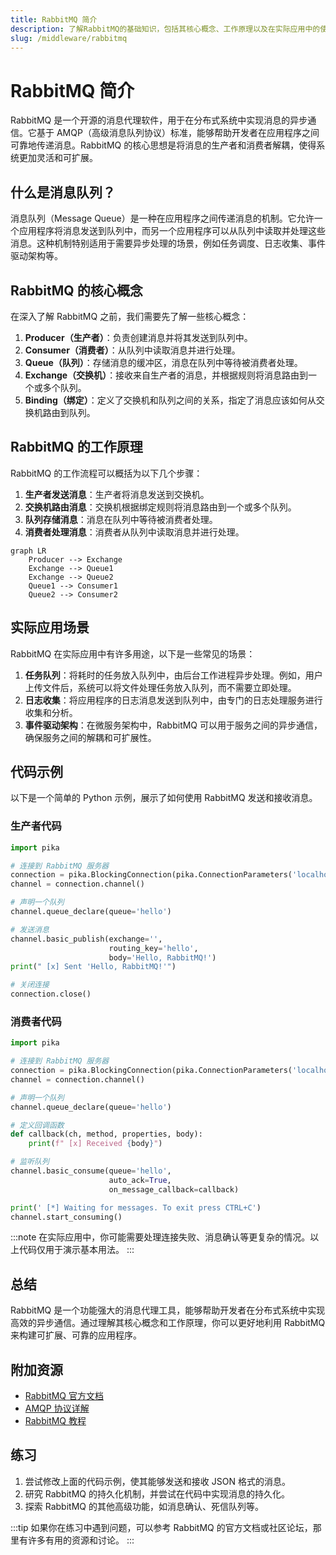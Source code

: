```yaml
---
title: RabbitMQ 简介
description: 了解RabbitMQ的基础知识，包括其核心概念、工作原理以及在实际应用中的使用场景。
slug: /middleware/rabbitmq
---
```


# RabbitMQ 简介

RabbitMQ 是一个开源的消息代理软件，用于在分布式系统中实现消息的异步通信。它基于 AMQP（高级消息队列协议）标准，能够帮助开发者在应用程序之间可靠地传递消息。RabbitMQ 的核心思想是将消息的生产者和消费者解耦，使得系统更加灵活和可扩展。

## 什么是消息队列？

消息队列（Message Queue）是一种在应用程序之间传递消息的机制。它允许一个应用程序将消息发送到队列中，而另一个应用程序可以从队列中读取并处理这些消息。这种机制特别适用于需要异步处理的场景，例如任务调度、日志收集、事件驱动架构等。

## RabbitMQ 的核心概念

在深入了解 RabbitMQ 之前，我们需要先了解一些核心概念：

1. **Producer（生产者）**：负责创建消息并将其发送到队列中。
2. **Consumer（消费者）**：从队列中读取消息并进行处理。
3. **Queue（队列）**：存储消息的缓冲区，消息在队列中等待被消费者处理。
4. **Exchange（交换机）**：接收来自生产者的消息，并根据规则将消息路由到一个或多个队列。
5. **Binding（绑定）**：定义了交换机和队列之间的关系，指定了消息应该如何从交换机路由到队列。

## RabbitMQ 的工作原理

RabbitMQ 的工作流程可以概括为以下几个步骤：

1. **生产者发送消息**：生产者将消息发送到交换机。
2. **交换机路由消息**：交换机根据绑定规则将消息路由到一个或多个队列。
3. **队列存储消息**：消息在队列中等待被消费者处理。
4. **消费者处理消息**：消费者从队列中读取消息并进行处理。

```mermaid
graph LR
    Producer --> Exchange
    Exchange --> Queue1
    Exchange --> Queue2
    Queue1 --> Consumer1
    Queue2 --> Consumer2
```

## 实际应用场景

RabbitMQ 在实际应用中有许多用途，以下是一些常见的场景：

1. **任务队列**：将耗时的任务放入队列中，由后台工作进程异步处理。例如，用户上传文件后，系统可以将文件处理任务放入队列，而不需要立即处理。
2. **日志收集**：将应用程序的日志消息发送到队列中，由专门的日志处理服务进行收集和分析。
3. **事件驱动架构**：在微服务架构中，RabbitMQ 可以用于服务之间的异步通信，确保服务之间的解耦和可扩展性。

## 代码示例

以下是一个简单的 Python 示例，展示了如何使用 RabbitMQ 发送和接收消息。

### 生产者代码

```python
import pika

# 连接到 RabbitMQ 服务器
connection = pika.BlockingConnection(pika.ConnectionParameters('localhost'))
channel = connection.channel()

# 声明一个队列
channel.queue_declare(queue='hello')

# 发送消息
channel.basic_publish(exchange='',
                      routing_key='hello',
                      body='Hello, RabbitMQ!')
print(" [x] Sent 'Hello, RabbitMQ!'")

# 关闭连接
connection.close()
```

### 消费者代码

```python
import pika

# 连接到 RabbitMQ 服务器
connection = pika.BlockingConnection(pika.ConnectionParameters('localhost'))
channel = connection.channel()

# 声明一个队列
channel.queue_declare(queue='hello')

# 定义回调函数
def callback(ch, method, properties, body):
    print(f" [x] Received {body}")

# 监听队列
channel.basic_consume(queue='hello',
                      auto_ack=True,
                      on_message_callback=callback)

print(' [*] Waiting for messages. To exit press CTRL+C')
channel.start_consuming()
```

:::note
在实际应用中，你可能需要处理连接失败、消息确认等更复杂的情况。以上代码仅用于演示基本用法。
:::

## 总结

RabbitMQ 是一个功能强大的消息代理工具，能够帮助开发者在分布式系统中实现高效的异步通信。通过理解其核心概念和工作原理，你可以更好地利用 RabbitMQ 来构建可扩展、可靠的应用程序。

## 附加资源

- [RabbitMQ 官方文档](https://www.rabbitmq.com/documentation.html)
- [AMQP 协议详解](https://www.amqp.org/)
- [RabbitMQ 教程](https://www.rabbitmq.com/getstarted.html)

## 练习

1. 尝试修改上面的代码示例，使其能够发送和接收 JSON 格式的消息。
2. 研究 RabbitMQ 的持久化机制，并尝试在代码中实现消息的持久化。
3. 探索 RabbitMQ 的其他高级功能，如消息确认、死信队列等。

:::tip
如果你在练习中遇到问题，可以参考 RabbitMQ 的官方文档或社区论坛，那里有许多有用的资源和讨论。
:::